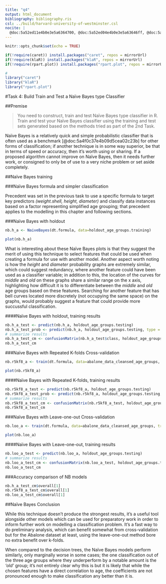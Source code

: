 ```yaml
---
title: "q4"
output: html_document
bibliography: bibliography.ris
csl: ../build/harvard-university-of-westminster.csl
nocite: | 
  @doc:5a52ed11e4b0e3e5a6364700, @doc:5a52ed04e4b0e3e5a63646ff, @doc:5a52ebfbe4b01d3dd55667a6, @doc:5a52e013e4b02942103f7fc1, @doc:5a52de2be4b01d3dd55666a1, @doc:5a52ddf0e4b0e3e5a63645e4, @doc:5a52ddd8e4b02942103f7f9c, @doc:5a52dd8ce4b0eeb35a4a1e8c, @doc:5a52dd7be4b08e15c00cdc97, @doc:5a52dc89e4b02942103f7f82, @doc:5a52dc77e4b02942103f7f81, @doc:5a52ca43e4b02942103f7d57, @doc:5a52c93ce4b02942103f7d43, @doc:5a5192fbe4b02942103f2d47, @doc:5a4f0c37e4b09d5cea02c23b, @doc:5a4edbf5e4b0ac315a55bfc7, @doc:5a4ec6f3e4b020410252c182, @doc:5a4ec56ae4b0062b162abbf0, @doc:5a4ec538e4b0ac315a55beae, @doc:5a4eba0ee4b020410252c08d, @doc:5a4e5a3ae4b09d5cea02a9a9, @doc:5a4db356e4b0ac315a5583fc, @doc:5a4db301e4b0c2a8b20cd934, @doc:5a4db27ee4b0c2a8b20cd927, @doc:5a4da870e4b0c2a8b20cd807, @doc:5a4c434ae4b0204102524624, @doc:5a4c3ba6e4b0ac315a552aac, @doc:5a4c3b69e4b0ac315a552aa8, @doc:5a4c395ce4b0c2a8b20c9406, @doc:5a4c2612e4b01d3b9773f835, @doc:5a4c1f06e4b0c2a8b20c917c, @doc:5a4bd8d3e4b09d5cea022500, @doc:5a4bd7bbe4b0062b162a30a0, @doc:5a4b8c54e4b09d5cea020a62, @doc:5a4b8c05e4b0c2a8b20c5456, @doc:5a4b82e4e4b0062b162a126c, @doc:5a458a17e4b022cc4f774122, @doc:5a458724e4b000cfec287c20, @doc:5a4582c4e4b02eb8a444a227, @doc:5a458258e4b022cc4f773fdd, @doc:5a457f22e4b022cc4f773f51, @doc:5a457cf1e4b06a7ca331608d
---
```


```r
knitr::opts_chunk$set(echo = TRUE)
```


```r
if(!require(caret)) install.packages("caret", repos = mirrorUrl)
if(!require(klaR)) install.packages("klaR", repos = mirrorUrl)
if(!require(rpart.plot)) install.packages("rpart.plot", repos = mirrorUrl)

#
library("caret")
library("klaR")
library("rpart.plot")
```

<section>

#Task 4: Build Train and Test a Naïve Bayes type Classifier

##Premise

>You need to construct, train and test Naïve Bayes type classifier in R. Train and test your Naïve Bayes classifier using the training and test sets generated based on the methods tried as part of the 2nd Task.

<!--
• Building of Naïve Bayes type classifier in R 4
• Training of Naïve Bayes type classifier in R 5
• Testing of Naïve Bayes type classifier in R 6
-->

Naïve Bayes is a relatively quick and simple probabilistic classifier that is often used as a benchmark [@doc:5a4f0c37e4b09d5cea02c23b] for other forms of classification; if another technique is in some way superior, be that in terms of speed or accuracy, then it's worth using or sharing. If a proposed algorithm cannot improve on Naïve Bayes, then it needs further work, or consigned to only be of use to a very niche problem or set aside completely.

##Naïve Bayes training

###Naïve Bayes formula and simpler classification

Precedent was set in the previous task to use a specific formula to target key predictors _(weight.shell, height, diameter)_ and classify data instances based on a factor representing simplified age grouping; that precedent applies to the modelling in this chapter and following sections.

###Naïve Bayes with holdout

```r
nb.h_a <- NaiveBayes(dt.formula, data=holdout_age_groups.training)
```

```r
plot(nb.h_a)
```

What is interesting about these Naïve Bayes plots is that they suggest the merit of using this technique to select features that could be used when creating a formula for use with another model. Another aspect worth noting is how the _height_ and _diameter_ probability graphs are extremely similar, which could suggest redundancy, where another feature could have been used as a classifier variable; in addition to this, the location of the curves for _middle_ and _old_ on these graphs share a similar range on the x axis, highlighting how difficult it is to differentiate between the _middle_ and _old_ age groups based on these features. Searching for another feature that has bell curves located more discretely (not occupying the same space) on the graphs, would probably suggest a feature that could provide more succussful classification.

####Naïve Bayes with holdout, training results

```r
nb.h_a_test <- predict(nb.h_a, holdout_age_groups.testing)
nb.h_a_test_prob <- predict(nb.h_a, holdout_age_groups.testing, type = "prob")
# summarize results
nb.h_a_test_cm <- confusionMatrix(nb.h_a_test$class, holdout_age_groups.testing$age_group)
nb.h_a_test_cm
```

###Naïve Bayes with Repeated K-folds Cross-validation

```r
nb.r5kf8_a <- train(dt.formula, data=abalone_data_cleansed_age_groups, trControl = cv.train_control_8_5, method="nb")
```

```r
plot(nb.r5kf8_a)
```

####Naïve Bayes with Repeated K-folds, training results

```r
nb.r5kf8_a_test <- predict(nb.r5kf8_a, holdout_age_groups.testing)
nb.r5kf8_a_test_prob <- predict(nb.r5kf8_a, holdout_age_groups.testing, type = "prob")
# summarize results
nb.r5kf8_a_test_cm <- confusionMatrix(nb.r5kf8_a_test, holdout_age_groups.testing$age_group)
nb.r5kf8_a_test_cm
```

###Naïve Bayes with Leave-one-out Cross-validation

```r
nb.loo_a <- train(dt.formula, data=abalone_data_cleansed_age_groups, trControl = loocv.train_control, method="nb")
```

```r
plot(nb.loo_a)
```

####Naïve Bayes with Leave-one-out, training results

```r
nb.loo_a_test <- predict(nb.loo_a, holdout_age_groups.testing)
# summarize results
nb.loo_a_test_cm <- confusionMatrix(nb.loo_a_test, holdout_age_groups.testing$age_group)
nb.loo_a_test_cm
```

###Accuracy comparison of NB models


```r
nb.h_a_test_cm$overall[1]
nb.r5kf8_a_test_cm$overall[1]
nb.loo_a_test_cm$overall[1]
```

##Naïve Bayes Conclusion

While this technique doesn't produce the strongest results, it's a useful tool alongside other models which can be used for preparatory work in order to inform further work on modelling a classification problem. It's a fast way to do preliminary analysis, which can benefit somewhat from cross-validation but for the Abalone dataset at least, using the leave-one-out method bore no extra benefit over k-folds.

When compared to the decision trees, the Naïve Bayes models perform similarly, only marginally worse in some cases; the one classification out of the three age groups where they underperform by a notable amount is the _'old'_ group; it's not entirely clear why this is but it is likely that while the chosen features have a direct correlation to age, the coefficients are not pronounced enough to make classification any better than it is.

</section>
